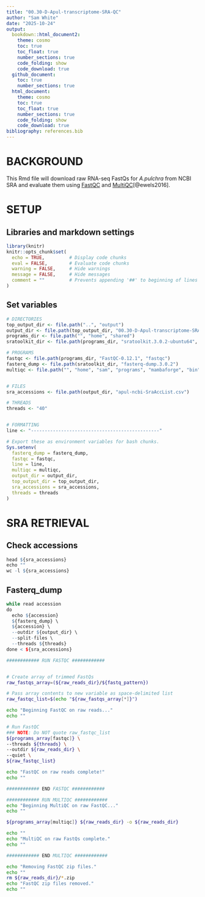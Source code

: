```yaml
---
title: "00.30-D-Apul-transcriptome-SRA-QC"
author: "Sam White"
date: "2025-10-24"
output: 
  bookdown::html_document2:
    theme: cosmo
    toc: true
    toc_float: true
    number_sections: true
    code_folding: show
    code_download: true
  github_document:
    toc: true
    number_sections: true
  html_document:
    theme: cosmo
    toc: true
    toc_float: true
    number_sections: true
    code_folding: show
    code_download: true
bibliography: references.bib
---
```

# BACKGROUND

This Rmd file will download raw RNA-seq FastQs for *A.pulchra* from NCBI SRA and evaluate them using [FastQC](https://github.com/s-andrews/FastQC) and [MultiQC](https://multiqc.info/)[@ewels2016].

# SETUP

## Libraries and markdown settings
```r
library(knitr)
knitr::opts_chunk$set(
  echo = TRUE,         # Display code chunks
  eval = FALSE,        # Evaluate code chunks
  warning = FALSE,     # Hide warnings
  message = FALSE,     # Hide messages
  comment = ""         # Prevents appending '##' to beginning of lines in code output
)
```


## Set variables
```r
# DIRECTORIES
top_output_dir <- file.path("..", "output")
output_dir <- file.path(top_output_dir, "00.30-D-Apul-transcriptome-SRA-QC")
programs_dir <- file.path("", "home", "shared")
sratoolkit_dir <- file.path(programs_dir, "sratoolkit.3.0.2-ubuntu64", "bin")

# PROGRAMS
fastqc <- file.path(programs_dir, "FastQC-0.12.1", "fastqc")
fasterq_dump <- file.path(sratoolkit_dir, "fasterq-dump.3.0.2")
multiqc <- file.path("", "home", "sam", "programs", "mambaforge", "bin", "multiqc")


# FILES
sra_accessions <- file.path(output_dir, "apul-ncbi-SraAccList.csv")

# THREADS
threads <- "40"


# FORMATTING
line <- "-----------------------------------------------"

# Export these as environment variables for bash chunks.
Sys.setenv(
  fasterq_dump = fasterq_dump,
  fastqc = fastqc,
  line = line,
  multiqc = multiqc,
  output_dir = output_dir,
  top_output_dir = top_output_dir,
  sra_accessions = sra_accessions,
  threads = threads
)
```

# SRA RETRIEVAL

## Check accessions

```r
head ${sra_accessions}
echo ""
wc -l ${sra_accessions}
```

## Fasterq_dump

```r
while read accession
do
  echo ${accession}
  ${fasterq_dump} \
  ${accession} \
  --outdir ${output_dir} \
  --split-files \
  --threads ${threads}
done < ${sra_accessions}
```

```bash

############ RUN FASTQC ############


# Create array of trimmed FastQs
raw_fastqs_array=(${raw_reads_dir}/${fastq_pattern})

# Pass array contents to new variable as space-delimited list
raw_fastqc_list=$(echo "${raw_fastqs_array[*]}")

echo "Beginning FastQC on raw reads..."
echo ""

# Run FastQC
### NOTE: Do NOT quote raw_fastqc_list
${programs_array[fastqc]} \
--threads ${threads} \
--outdir ${raw_reads_dir} \
--quiet \
${raw_fastqc_list}

echo "FastQC on raw reads complete!"
echo ""

############ END FASTQC ############

############ RUN MULTIQC ############
echo "Beginning MultiQC on raw FastQC..."
echo ""

${programs_array[multiqc]} ${raw_reads_dir} -o ${raw_reads_dir}

echo ""
echo "MultiQC on raw FastQs complete."
echo ""

############ END MULTIQC ############

echo "Removing FastQC zip files."
echo ""
rm ${raw_reads_dir}/*.zip
echo "FastQC zip files removed."
echo ""
```